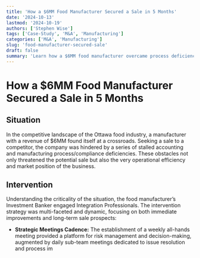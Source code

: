 ```yaml
---
title: 'How a $6MM Food Manufacturer Secured a Sale in 5 Months'
date: '2024-10-13'
lastmod: '2024-10-19'
authors: ['Stephen Wise']
tags: ['Case-Study', 'M&A', 'Manufacturing']
categories: ['M&A', 'Manufacturing']
slug: 'food-manufacturer-secured-sale'
draft: false
summary: 'Learn how a $6MM food manufacturer overcame process deficiencies and secured a successful sale in 5 months through strategic partnerships and proactive solutions.'
---
```


# How a $6MM Food Manufacturer Secured a Sale in 5 Months

## Situation

In the competitive landscape of the Ottawa food industry, a manufacturer with a revenue of $6MM found itself at a crossroads. Seeking a sale to a competitor, the company was hindered by a series of stalled accounting and manufacturing process/compliance deficiencies. These obstacles not only threatened the potential sale but also the very operational efficiency and market position of the business.

## Intervention

Understanding the criticality of the situation, the food manufacturer’s Investment Banker engaged Integration Professionals. The intervention strategy was multi-faceted and dynamic, focusing on both immediate improvements and long-term sale prospects:

- **Strategic Meetings Cadence:** The establishment of a weekly all-hands meeting provided a platform for risk management and decision-making, augmented by daily sub-team meetings dedicated to issue resolution and process im
